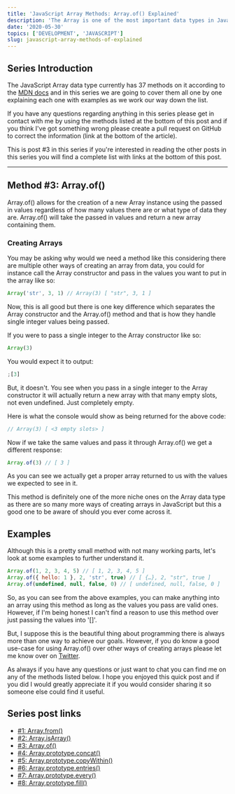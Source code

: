```yaml
---
title: 'JavaScript Array Methods: Array.of() Explained'
description: 'The Array is one of the most important data types in JavaScript, here is everything you need to know about the Array method Array.of().'
date: '2020-05-30'
topics: ['DEVELOPMENT', 'JAVASCRIPT']
slug: javascript-array-methods-of-explained
---
```


## Series Introduction

The JavaScript Array data type currently has 37 methods on it according to the [MDN docs](https://developer.mozilla.org/en-US/docs/Web/JavaScript/Reference/Global_Objects/Array) and in this series we are going to cover them all one by one explaining each one with examples as we work our way down the list.

If you have any questions regarding anything in this series please get in contact with me by using the methods listed at the bottom of this post and if you think I've got something wrong please create a pull request on GitHub to correct the information (link at the bottom of the article).

This is post #3 in this series if you're interested in reading the other posts in this series you will find a complete list with links at the bottom of this post.

---

## Method #3: Array.of()

Array.of() allows for the creation of a new Array instance using the passed in values regardless of how many values there are or what type of data they are. Array.of() will take the passed in values and return a new array containing them.

### Creating Arrays

You may be asking why would we need a method like this considering there are multiple other ways of creating an array from data, you could for instance call the Array constructor and pass in the values you want to put in the array like so:

```jsx
Array('str', 3, 1) // Array(3) [ "str", 3, 1 ]
```

Now, this is all good but there is one key difference which separates the Array constructor and the Array.of() method and that is how they handle single integer values being passed.

If you were to pass a single integer to the Array constructor like so:

```jsx
Array(3)
```

You would expect it to output:

```jsx
;[3]
```

But, it doesn't. You see when you pass in a single integer to the Array constructor it will actually return a new array with that many empty slots, not even undefined. Just completely empty.

Here is what the console would show as being returned for the above code:

```jsx
// Array(3) [ <3 empty slots> ]
```

Now if we take the same values and pass it through Array.of() we get a different response:

```jsx
Array.of(3) // [ 3 ]
```

As you can see we actually get a proper array returned to us with the values we expected to see in it.

This method is definitely one of the more niche ones on the Array data type as there are so many more ways of creating arrays in JavaScript but this a good one to be aware of should you ever come across it.

## Examples

Although this is a pretty small method with not many working parts, let's look at some examples to further understand it.

```jsx
Array.of(1, 2, 3, 4, 5) // [ 1, 2, 3, 4, 5 ]
Array.of({ hello: 1 }, 2, 'str', true) // [ {…}, 2, "str", true ]
Array.of(undefined, null, false, 0) // [ undefined, null, false, 0 ]
```

So, as you can see from the above examples, you can make anything into an array using this method as long as the values you pass are valid ones. However, if I'm being honest I can't find a reason to use this method over just passing the values into '[]'.

But, I suppose this is the beautiful thing about programming there is always more than one way to achieve our goals. However, if you do know a good use-case for using Array.of() over other ways of creating arrays please let me know over on [Twitter](https://twitter.com/MrConerMurphy).

As always if you have any questions or just want to chat you can find me on any of the methods listed below. I hope you enjoyed this quick post and if you did I would greatly appreciate it if you would consider sharing it so someone else could find it useful.

## Series post links

- [#1: Array.from()](/blog/javascript-array-methods-from-explained)
- [#2: Array.isArray()](/blog/javascript-array-methods-isarray-explained)
- [#3: Array.of()](/blog/javascript-array-methods-of-explained)
- [#4: Array.prototype.concat()](/blog/javascript-array-methods-prototype-concat-explained)
- [#5: Array.prototype.copyWithin()](/blog/javascript-array-methods-prototype-copywithin-explained)
- [#6: Array.prototype.entries()](/blog/javascript-array-methods-prototype-entries-explained)
- [#7: Array.prototype.every()](/blog/javascript-array-methods-prototype-every-explained)
- [#8: Array.prototype.fill()](/blog/javascript-array-methods-prototype-fill-explained)

